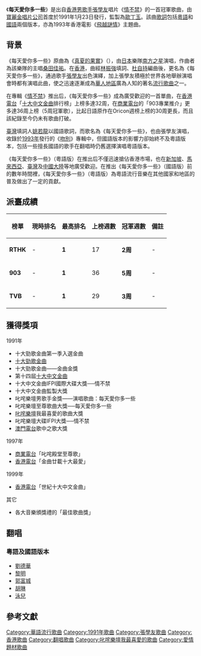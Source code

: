 {{Infobox Music
| MusicName_Chinese = 每天愛你多一些
| MusicName =
| Album = 
| Album_Image_Size =
| Album_caption = 收錄于專輯：[[情不禁|情不禁]]
| Lyricist = [[林振強|林振強]]
| Composer = [[桑田佳祐|桑田佳祐]]
| Arranger = [[杜自持|杜自持]]
| Producer = [[寶麗金|寶麗金唱片公司]]
| Time     = 1991年1月23日
}}

《'''每天愛你多一些'''》是出自[[香港|香港]][[男歌手|男歌手]][[張學友|張學友]]唱片《[[情不禁|情不禁]]》的一首冠軍歌曲，由[[寶麗金|寶麗金唱片公司]]首度於1991年1月23日發行，監製為[[歐丁玉|歐丁玉]]。該曲[[歌詞|歌詞]]包括[[粵語|粵語]]和[[國語|國語]]兩個版本，亦為1993年香港電影《[[飛越謎情|飛越謎情]]》主題曲。

==背景==
《每天愛你多一些》原曲為《[[真夏的果實|真夏的果實]]》（{{lang|ja|真夏の果実}}），由[[日本|日本]]樂隊[[南方之星|南方之星]]演唱，作曲者為該樂隊的主唱[[桑田佳祐|桑田佳祐]]。在[[香港|香港]]，曲經[[林振強|林振強]]填詞、[[杜自持|杜自持]]編曲後，更名為《每天愛你多一些》，通過歌手[[張學友|張學友]]出色演繹，加上張學友積極於世界各地舉辦演唱會時都有演唱此曲，使之迅速逐漸成為[[華人地區|華人地區]]廣為人知的著名[[流行歌曲|流行歌曲]]之一。

在專輯《[[情不禁|情不禁]]》推出后，《每天愛你多一些》成為廣受歡迎的一首單曲，在[[香港電台|香港電台]]「[[十大中文金曲|十大中文金曲]]排行榜」上榜多達32周，在[[商業電台|商業電台]]的「903專業推介」更多達36周上榜（5周冠軍歌），比起日語原作在Oricon週榜上榜的30周更長，而且該紀錄至今仍未有歌曲打破。

[[臺灣|臺灣]]填詞人[[姚若龍|姚若龍]]以國語歌詞，而歌名為《每天愛你多一些》，也由張學友演唱，收錄於[[1993年|1993年]]發行的《[[吻別|吻別]]》專輯中，但國語版本的影響力卻始終不及粵語版本，包括一些擅長國語的歌手在翻唱時仍舊選擇演唱粵語版本。

《每天愛你多一些》（粵語版）在推出后不僅迅速搶佔香港市場，也在[[新加坡|新加坡]]、[[馬來西亞|馬來西亞]]、[[臺灣|臺灣]]及[[中國大陸|中國大陸]]等地廣受歡迎。在推出《每天愛你多一些》（國語版）前的數年時間裡，《每天愛你多一些》（粵語版）為粵語流行音樂在其他國家和地區的普及做出了一定的貢獻。

==派臺成績==
{| class="wikitable"
|-
!榜單||現時排名||最高排名||上榜週數||冠軍週數||備註
|- 
| '''RTHK''' || - || '''1''' || 17 ||'''2周'''|| -
|-
| '''903''' || - || '''1''' || 36 || '''5周'''|| -
|-
| '''TVB''' ||- || '''1''' || 29 || '''3周''' || -
|}

==獲得獎項==
;1991年
* 十大勁歌金曲第一季入選金曲
* [[十大勁歌金曲頒獎典禮|十大勁歌金曲]]
* 十大勁歌金曲——金曲金獎
* 第十四屆[[十大中文金曲|十大中文金曲]]
* 十大中文金曲IFPI國際大碟大獎──情不禁
* 十大中文金曲監製大獎
* 叱咤樂壇男歌手金獎——演唱歌曲：每天愛你多一些
* 叱咤樂壇至尊歌曲大獎──每天愛你多一些
* [[叱咤樂壇流行榜|叱咤樂壇]]我最喜愛的歌曲大獎
* 叱咤樂壇大碟IFPI大獎──情不禁
* [[澳門電台|澳門電台]]歌中之歌大獎
;1997年
* [[商業電台|商業電台]]「叱咤殿堂至尊歌」
* [[香港電台|香港電台]]「金曲廿載十大最愛」
;1999年
* [[香港電台|香港電台]]「世紀十大中文金曲」
;其它
* 各大音樂頒獎禮的「最佳歌曲獎」

==翻唱==
===粵語及國語版本===
*[[劉德華|劉德華]]
*[[黎明|黎明]]
*[[郭富城|郭富城]]
*[[胡琳|胡琳]]
*[[泳兒|泳兒]]

==參考文獻==
{{reflist}}
{{張學友}}
{{叱咤至尊歌曲}}
{{叱咤我最喜愛歌曲}}
{{十大勁歌金曲頒獎典禮勁歌金曲金獎}}
[[Category:華語流行歌曲|Category:華語流行歌曲]]
[[Category:1991年歌曲|Category:1991年歌曲]]
[[Category:張學友歌曲|Category:張學友歌曲]]
[[Category:香港歌曲|Category:香港歌曲]]
[[Category:翻唱歌曲|Category:翻唱歌曲]]
[[Category:叱咤樂壇我最喜愛的歌曲|Category:叱咤樂壇我最喜愛的歌曲]]
[[Category:愛情題材歌曲|Category:愛情題材歌曲]]